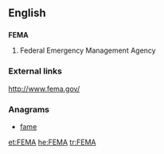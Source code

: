 ==English==

==={{acronym}}===
'''FEMA'''

#Federal Emergency Management Agency

===External links===
http://www.fema.gov/

===Anagrams===
* [[fame#English|fame]]


[[et:FEMA]]
[[he:FEMA]]
[[tr:FEMA]]